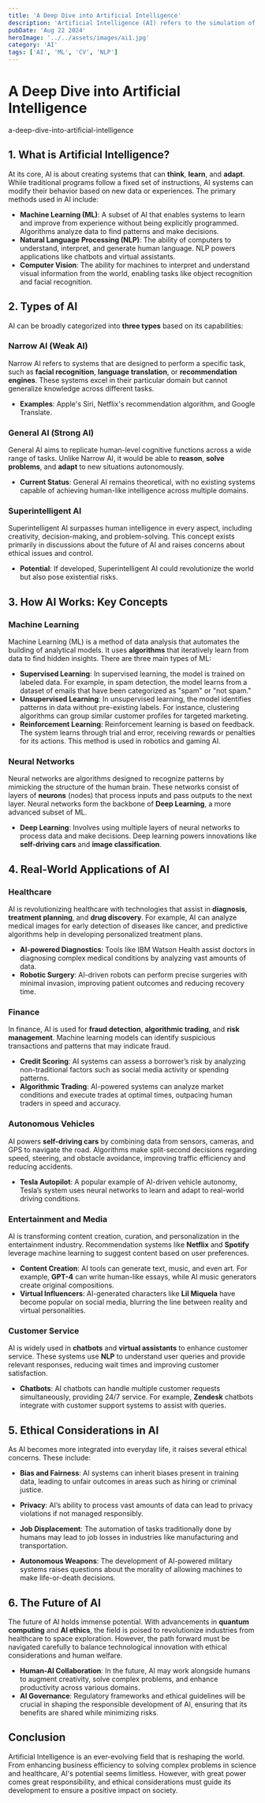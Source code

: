 ```yaml
---
title: 'A Deep Dive into Artificial Intelligence'
description: 'Artificial Intelligence (AI) refers to the simulation of human intelligence by machines, particularly computer systems. AI aims to replicate cognitive functions such as learning, reasoning, and problem-solving, enabling machines to perform tasks that typically require human intelligence. From **speech recognition** to **self-driving cars**, AI is transforming numerous industries. Let’s explore how AI works, its various types, and its real-world applications.'
pubDate: 'Aug 22 2024'
heroImage: '../../assets/images/ai1.jpg'
category: 'AI'
tags: ['AI', 'ML', 'CV', 'NLP']
---
```


# A Deep Dive into Artificial Intelligence

a-deep-dive-into-artificial-intelligence

## 1. What is Artificial Intelligence?

At its core, AI is about creating systems that can **think**, **learn**, and **adapt**. While traditional programs follow a fixed set of instructions, AI systems can modify their behavior based on new data or experiences. The primary methods used in AI include:

- **Machine Learning (ML)**: A subset of AI that enables systems to learn and improve from experience without being explicitly programmed. Algorithms analyze data to find patterns and make decisions.
- **Natural Language Processing (NLP)**: The ability of computers to understand, interpret, and generate human language. NLP powers applications like chatbots and virtual assistants.
- **Computer Vision**: The ability for machines to interpret and understand visual information from the world, enabling tasks like object recognition and facial recognition.

## 2. Types of AI

AI can be broadly categorized into **three types** based on its capabilities:

### Narrow AI (Weak AI)

Narrow AI refers to systems that are designed to perform a specific task, such as **facial recognition**, **language translation**, or **recommendation engines**. These systems excel in their particular domain but cannot generalize knowledge across different tasks.

- **Examples**: Apple's Siri, Netflix's recommendation algorithm, and Google Translate.

### General AI (Strong AI)

General AI aims to replicate human-level cognitive functions across a wide range of tasks. Unlike Narrow AI, it would be able to **reason**, **solve problems**, and **adapt** to new situations autonomously.

- **Current Status**: General AI remains theoretical, with no existing systems capable of achieving human-like intelligence across multiple domains.

### Superintelligent AI

Superintelligent AI surpasses human intelligence in every aspect, including creativity, decision-making, and problem-solving. This concept exists primarily in discussions about the future of AI and raises concerns about ethical issues and control.

- **Potential**: If developed, Superintelligent AI could revolutionize the world but also pose existential risks.

## 3. How AI Works: Key Concepts

### Machine Learning

Machine Learning (ML) is a method of data analysis that automates the building of analytical models. It uses **algorithms** that iteratively learn from data to find hidden insights. There are three main types of ML:

- **Supervised Learning**: In supervised learning, the model is trained on labeled data. For example, in spam detection, the model learns from a dataset of emails that have been categorized as "spam" or "not spam."
- **Unsupervised Learning**: In unsupervised learning, the model identifies patterns in data without pre-existing labels. For instance, clustering algorithms can group similar customer profiles for targeted marketing.
- **Reinforcement Learning**: Reinforcement learning is based on feedback. The system learns through trial and error, receiving rewards or penalties for its actions. This method is used in robotics and gaming AI.

### Neural Networks

Neural networks are algorithms designed to recognize patterns by mimicking the structure of the human brain. These networks consist of layers of **neurons** (nodes) that process inputs and pass outputs to the next layer. Neural networks form the backbone of **Deep Learning**, a more advanced subset of ML.

- **Deep Learning**: Involves using multiple layers of neural networks to process data and make decisions. Deep learning powers innovations like **self-driving cars** and **image classification**.

## 4. Real-World Applications of AI

### Healthcare

AI is revolutionizing healthcare with technologies that assist in **diagnosis**, **treatment planning**, and **drug discovery**. For example, AI can analyze medical images for early detection of diseases like cancer, and predictive algorithms help in developing personalized treatment plans.

- **AI-powered Diagnostics**: Tools like IBM Watson Health assist doctors in diagnosing complex medical conditions by analyzing vast amounts of data.
- **Robotic Surgery**: AI-driven robots can perform precise surgeries with minimal invasion, improving patient outcomes and reducing recovery time.

### Finance

In finance, AI is used for **fraud detection**, **algorithmic trading**, and **risk management**. Machine learning models can identify suspicious transactions and patterns that may indicate fraud.

- **Credit Scoring**: AI systems can assess a borrower’s risk by analyzing non-traditional factors such as social media activity or spending patterns.
- **Algorithmic Trading**: AI-powered systems can analyze market conditions and execute trades at optimal times, outpacing human traders in speed and accuracy.

### Autonomous Vehicles

AI powers **self-driving cars** by combining data from sensors, cameras, and GPS to navigate the road. Algorithms make split-second decisions regarding speed, steering, and obstacle avoidance, improving traffic efficiency and reducing accidents.

- **Tesla Autopilot**: A popular example of AI-driven vehicle autonomy, Tesla’s system uses neural networks to learn and adapt to real-world driving conditions.

### Entertainment and Media

AI is transforming content creation, curation, and personalization in the entertainment industry. Recommendation systems like **Netflix** and **Spotify** leverage machine learning to suggest content based on user preferences.

- **Content Creation**: AI tools can generate text, music, and even art. For example, **GPT-4** can write human-like essays, while AI music generators create original compositions.
- **Virtual Influencers**: AI-generated characters like **Lil Miquela** have become popular on social media, blurring the line between reality and virtual personalities.

### Customer Service

AI is widely used in **chatbots** and **virtual assistants** to enhance customer service. These systems use **NLP** to understand user queries and provide relevant responses, reducing wait times and improving customer satisfaction.

- **Chatbots**: AI chatbots can handle multiple customer requests simultaneously, providing 24/7 service. For example, **Zendesk** chatbots integrate with customer support systems to assist with queries.

## 5. Ethical Considerations in AI

As AI becomes more integrated into everyday life, it raises several ethical concerns. These include:

- **Bias and Fairness**: AI systems can inherit biases present in training data, leading to unfair outcomes in areas such as hiring or criminal justice.
- **Privacy**: AI’s ability to process vast amounts of data can lead to privacy violations if not managed responsibly.

- **Job Displacement**: The automation of tasks traditionally done by humans may lead to job losses in industries like manufacturing and transportation.

- **Autonomous Weapons**: The development of AI-powered military systems raises questions about the morality of allowing machines to make life-or-death decisions.

## 6. The Future of AI

The future of AI holds immense potential. With advancements in **quantum computing** and **AI ethics**, the field is poised to revolutionize industries from healthcare to space exploration. However, the path forward must be navigated carefully to balance technological innovation with ethical considerations and human welfare.

- **Human-AI Collaboration**: In the future, AI may work alongside humans to augment creativity, solve complex problems, and enhance productivity across various domains.
- **AI Governance**: Regulatory frameworks and ethical guidelines will be crucial in shaping the responsible development of AI, ensuring that its benefits are shared while minimizing risks.

## Conclusion

Artificial Intelligence is an ever-evolving field that is reshaping the world. From enhancing business efficiency to solving complex problems in science and healthcare, AI's potential seems limitless. However, with great power comes great responsibility, and ethical considerations must guide its development to ensure a positive impact on society.
